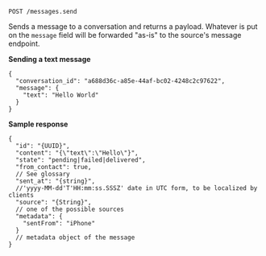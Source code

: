 `POST /messages.send`

Sends a message to a conversation and returns a payload. Whatever is put on the
`message` field will be forwarded "as-is" to the source's message endpoint.

**Sending a text message**

```json5
{
  "conversation_id": "a688d36c-a85e-44af-bc02-4248c2c97622",
  "message": {
    "text": "Hello World"
  }
}
```

**Sample response**

```json5
{
  "id": "{UUID}",
  "content": "{\"text\":\"Hello\"}",
  "state": "pending|failed|delivered",
  "from_contact": true,
  // See glossary
  "sent_at": "{string}",
  //'yyyy-MM-dd'T'HH:mm:ss.SSSZ' date in UTC form, to be localized by clients
  "source": "{String}",
  // one of the possible sources
  "metadata": {
    "sentFrom": "iPhone"
  }
  // metadata object of the message
}
```
